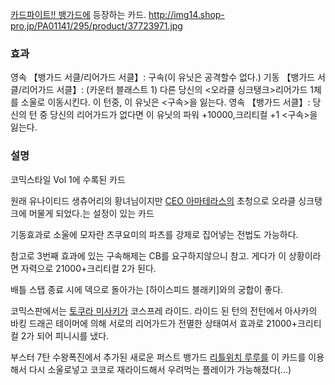 [[카드파이트!! 뱅가드]]에 등장하는 카드.
http://img14.shop-pro.jp/PA01141/295/product/37723971.jpg
=== 효과 ===
영속 【뱅가드 서클/리어가드 서클】: 구속(이 유닛은 공격할수 없다.)
기동 【뱅가드 서클/리어가드 서클】: (카운터 블래스트 1) 다른 당신의 <오라클 싱크탱크>리어가드 1체를 소울로 이동시킨다. 이 턴중, 이 유닛은 <구속>을 잃는다.
영속 【뱅가드 서클】: 당신의 턴 중 당신의 리어가드가 없다면 이 유닛의 파워 +10000,크리티컬 +1 <구속>을 잃는다.
=== 설명 ===
코믹스타일 Vol 1에 수록된 카드

원래 유나이티드 생츄어리의 황녀님이지만 [[CEO 아마테라스]]의 초청으로 오라클 싱크탱크에 머물게 되었다.는 설정이 있는 카드

기동효과로 소울에 모자란 츠쿠요미의 파츠를 강제로 집어넣는 전법도 가능하다. 

참고로 3번째 효과에 있는 구속해제는 CB를 요구하지않으니 참고. 게다가 이 상황이라면 자력으로 21000+크리티컬 2가 된다.

배틀 스탭 종료 시에 덱으로 돌아가는 [하이스피드 블래키]와의 궁합이 좋다.

코믹스판에서는 [[토쿠라 미사키]]가 코스프레 라이드. 라이드 된 턴의 전턴에서 아사카의 바킹 드래곤 테이머에 의해 서로의 리어가드가 전멸한 상태여서 효과로 21000+크리티컬 2가 되어 피니시를 냈다.


부스터 7탄 수왕폭진에서 추가된 새로운 퍼스트 뱅가드 [[리틀위치 루루]]를 이 카드를 이용해서 다시 소울로넣고 코코로 재라이드해서 우려먹는 플레이가 가능해졌다(...)
